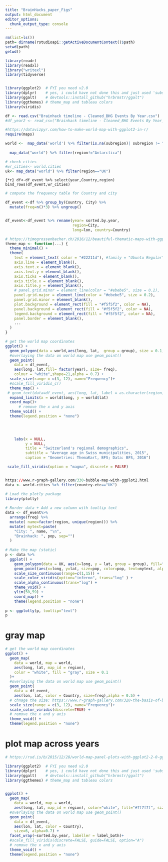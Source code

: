 ```yaml
---
title: "BrainHacks_paper_Figs"
output: html_document
editor_options: 
  chunk_output_type: console
---
```


```r
rm(list=ls())
path= dirname(rstudioapi::getActiveDocumentContext()$path)
setwd(path)
getwd()

library(readr)
library(readxl)
library("writexl")
library(tidyverse)


library(ggplot2)  # FYI you need v2.0
library(dplyr)    # yes, i could have not done this and just used 'subset' instead of 'filter'
library(ggalt)    # devtools::install_github("hrbrmstr/ggalt")
library(ggthemes) # theme_map and tableau colors
library(viridis)


```

```r

df <- read.csv("Brainhack timeline - Cleaned_BHG Events By Year.csv")
#df_year2 <- read_csv("Brainhack timeline - Cleaned_BHG Events By Year_withEmptySpacePlaceholderForSunburst.csv")
```

```r

#https://datavizpyr.com/how-to-make-world-map-with-ggplot2-in-r/
require(maps)

world <-  map_data('world') %>% filter(is.na(subregion)| subregion != "Antarctica")
  
  map_data("world") %>% filter(region!="Antarctica")

# check cities
#wr_cities<- world.cities
uk<- map_data("world") %>% filter(region=="UK")
```

```{*r}
df<-df_event %>% select(year,Country,region)
bind_rows(df_event,wr_cities)
```


```r
# compute the frequency table for Country and city 

df_event <-df %>% group_by(Country, City) %>% 
  mutate(freq=n()*3) %>% ungroup()


df_event<-df_event %>% rename(year= sorted.by.year,
                              region=City,
                              long=lon, country=Country)

```

```r
# https://timogrossenbacher.ch/2016/12/beautiful-thematic-maps-with-ggplot2-only/
theme_map <- function(...) {
  theme_minimal() +
  theme(
    text = element_text( color = "#22211d"), #family = "Ubuntu Regular",
    axis.line = element_blank(),
    axis.text.x = element_blank(),
    axis.text.y = element_blank(),
    axis.ticks = element_blank(),
    axis.title.x = element_blank(),
    axis.title.y = element_blank(),
    # panel.grid.minor = element_line(color = "#ebebe5", size = 0.2),
    panel.grid.major = element_line(color = "#ebebe5", size = 0.2),
    panel.grid.minor = element_blank(),
    plot.background = element_rect(fill = "#f5f5f2", color = NA), 
    panel.background = element_rect(fill = "#f5f5f2", color = NA), 
    legend.background = element_rect(fill = "#f5f5f2", color = NA),
    panel.border = element_blank(),
    ...
  )
}
```



```r

# get the world map coordinates 
ggplot() +
  geom_polygon(data = world,aes(long, lat,  group = group), size = 0.1, alpha=0.9)+
  #overlaying the data on world map use geom_point()
  geom_point(
    data = df_event,
    aes(long, lat,fill= factor(year), size= freq),
    colour = "white",shape=21,alpha = 0.7) +
  scale_size(range = c(3, 12), name="Frequency")+
  #scale_fill_viridis_c()
  theme_map() +
 # geom_text(data=df_event, aes(long, lat, label = as.character(region)), size=5) +
  expand_limits(x = world$long, y = world$lat)
  coord_map()+
      # remove the x and y axis 
  theme_void() +
  theme(legend.position = "none")

  
  

    labs(x = NULL, 
         y = NULL, 
         title = "Switzerland's regional demographics", 
         subtitle = "Average age in Swiss municipalities, 2015", 
         caption = "Geometries: ThemaKart, BFS; Data: BFS, 2016")

 scale_fill_viridis(option = "magma", discrete = FALSE)



```



```r

https://www.r-graph-gallery.com/330-bubble-map-with-ggplot2.html
data <- world.cities %>% filter(country.etc=="UK")

# Load the plotly package
library(plotly)
 
# Rorder data + Add a new column with tooltip text
data <- df_event%>%
  arrange(freq) %>%
  mutate( name=factor(region, unique(region))) %>%
  mutate( mytext=paste(
    "City: ", name, "\n", 
    "Brainhack: ", pop, sep="")
  )
 
# Make the map (static)
p <- data %>%
  ggplot() +
    geom_polygon(data = UK, aes(x=long, y = lat, group = group), fill="grey", alpha=0.3) +
    geom_point(aes(x=long, y=lat, size=pop, color=pop, text=mytext, alpha=pop) ) +
    scale_size_continuous(range=c(1,15)) +
    scale_color_viridis(option="inferno", trans="log" ) +
    scale_alpha_continuous(trans="log") +
    theme_void() +
    ylim(50,59) +
    coord_map() +
    theme(legend.position = "none")
 
p <- ggplotly(p, tooltip="text")
p
```











# gray map 
```r

# get the world map coordinates 
ggplot() +
  geom_map(
    data = world, map = world,
    aes(long, lat, map_id = region),
    color = "white", fill = "gray", size = 0.1
  )+
  #overlaying the data on world map use geom_point()
  geom_point(
    data = df_event,
    aes(lon, lat, color = Country, size=freq),alpha = 0.5) +
  # chnage the size: https://www.r-graph-gallery.com/320-the-basis-of-bubble-plot.html
  scale_size(range = c(3, 12), name="Frequency")+
  scale_color_viridis(discrete=TRUE) +
  # remove the x and y axis 
  theme_void() +
  theme(legend.position = "none")

```


# plot map across years 


```r
# https://rud.is/b/2015/12/28/world-map-panel-plots-with-ggplot2-2-0-ggalt/

library(ggplot2)  # FYI you need v2.0
library(dplyr)    # yes, i could have not done this and just used 'subset' instead of 'filter'
library(ggalt)    # devtools::install_github("hrbrmstr/ggalt")
library(ggthemes) # theme_map and tableau colors


ggplot() +
  geom_map(
    data = world, map = world,
    aes(long, lat, map_id = region), color="white", fill="#7f7f7f", size=0.1, alpha=0.3)+
  #overlaying the data on world map use geom_point()
  geom_point(
    data = df_event,
    aes(lon, lat, color = Country),
    size=6, alpha=0.7) +
  facet_wrap(~sorted.by.year, labeller = label_both)+
  #scale_fill_viridis(discrete=FALSE, guide=FALSE, option="A")
  # remove the x and y axis 
  theme_void() +
  theme(legend.position = "none")
```

